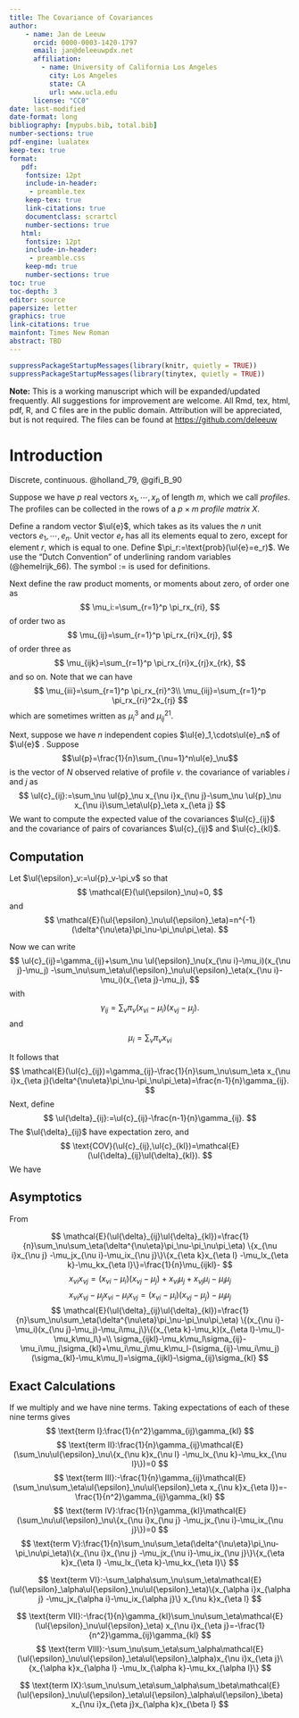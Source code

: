 ```yaml
---
title: The Covariance of Covariances
author: 
    - name: Jan de Leeuw
      orcid: 0000-0003-1420-1797
      email: jan@deleeuwpdx.net
      affiliation: 
        - name: University of California Los Angeles
          city: Los Angeles
          state: CA
          url: www.ucla.edu
      license: "CC0"
date: last-modified
date-format: long
bibliography: [mypubs.bib, total.bib]
number-sections: true
pdf-engine: lualatex
keep-tex: true
format:
   pdf:
    fontsize: 12pt
    include-in-header: 
     - preamble.tex
    keep-tex: true
    link-citations: true
    documentclass: scrartcl
    number-sections: true
   html:
    fontsize: 12pt
    include-in-header: 
     - preamble.css
    keep-md: true
    number-sections: true
toc: true
toc-depth: 3
editor: source
papersize: letter
graphics: true
link-citations: true
mainfont: Times New Roman
abstract: TBD
---
```


```r
suppressPackageStartupMessages(library(knitr, quietly = TRUE))
suppressPackageStartupMessages(library(tinytex, quietly = TRUE))
```

\sectionbreak 

**Note:** This is a working manuscript which will be expanded/updated
frequently. All suggestions for improvement are welcome. All Rmd, tex,
html, pdf, R, and C files are in the public domain. Attribution will be
appreciated, but is not required. The files can be found at
<https://github.com/deleeuw> 

\sectionbreak

# Introduction

Discrete, continuous. @holland_79, @gifi_B_90


Suppose we have $p$ real vectors $x_1,\cdots,x_p$ of length $m$, which we call *profiles*. The profiles can be
collected in the rows of a $p\times m$ *profile matrix* $X$. 

Define a random vector $\ul{e}$, which takes as its values the $n$ unit vectors $e_1,\cdots,e_n$. Unit vector
$e_r$ has all its elements equal to zero, except for element $r$, which is equal to one. 
Define $\pi_r:=\text{prob}(\ul{e}=e_r)$. We use the "Dutch Convention" of underlining random variables (@hemelrijk_66). The symbol $:=$ is used for definitions.


Next define the raw product moments, or moments about zero, of order one as
$$
\mu_i:=\sum_{r=1}^p \pi_rx_{ri},
$$
of order two as
$$
\mu_{ij}=\sum_{r=1}^p \pi_rx_{ri}x_{rj},
$$
of order three as
$$
\mu_{ijk}=\sum_{r=1}^p \pi_rx_{ri}x_{rj}x_{rk},
$$
and so on. Note that we can have
$$
\mu_{iii}=\sum_{r=1}^p \pi_rx_{ri}^3\\
\mu_{iij}=\sum_{r=1}^p \pi_rx_{ri}^2x_{rj}
$$
which are sometimes written as $\mu_i^3$ and $\mu_{ij}^{21}$.


Next, suppose we have $n$ independent copies  $\ul{e}_1,\cdots\ul{e}_n$ of $\ul{e}$ . 
Suppose $$\ul{p}=\frac{1}{n}\sum_{\nu=1}^n\ul{e}_\nu$$ is the vector of $N$ observed relative
\smash{frequency} of profile $\nu$. 
\smash{Define\footnote{}} the covariance of variables $i$ and $j$ as
$$
\ul{c}_{ij}:=\sum_\nu \ul{p}_\nu x_{\nu i}x_{\nu j}-\sum_\nu \ul{p}_\nu x_{\nu i}\sum_\eta\ul{p}_\eta x_{\eta j}
$$
We want to compute the expected value of the covariances $\ul{c}_{ij}$ and the covariance of pairs of
covariances $\ul{c}_{ij}$ and $\ul{c}_{kl}$. 

## Computation

Let $\ul{\epsilon}_v:=\ul{p}_v-\pi_v$ so that 
$$
\mathcal{E}(\ul{\epsilon}_\nu)=0,
$$ 
and 
$$
\mathcal{E}(\ul{\epsilon}_\nu\ul{\epsilon}_\eta)=n^{-1}(\delta^{\nu\eta}\pi_\nu-\pi_\nu\pi_\eta).
$$

Now we can write
$$
\ul{c}_{ij}=\gamma_{ij}+\sum_\nu \ul{\epsilon}_\nu(x_{\nu i}-\mu_i)(x_{\nu j}-\mu_j)
-\sum_\nu\sum_\eta\ul{\epsilon}_\nu\ul{\epsilon}_\eta(x_{\nu i}-\mu_i)(x_{\eta j}-\mu_j),
$$
with
$$
\gamma_{ij}=\sum_\nu\pi_\nu(x_{\nu i}-\mu_i)(x_{\nu j}-\mu_j).
$$
and 
$$
\mu_i=\sum_\nu \pi_\nu x_{\nu i}
$$

It follows that
$$
\mathcal{E}(\ul{c}_{ij})=\gamma_{ij}-\frac{1}{n}\sum_\nu\sum_\eta x_{\nu i}x_{\eta j}(\delta^{\nu\eta}\pi_\nu-\pi_\nu\pi_\eta)=\frac{n-1}{n}\gamma_{ij}.
$$
Next, define
$$
\ul{\delta}_{ij}:=\ul{c}_{ij}-\frac{n-1}{n}\gamma_{ij}.
$$
The $\ul{\delta}_{ij}$ have expectation zero, and
$$
\text{COV}(\ul{c}_{ij},\ul{c}_{kl})=\mathcal{E}(\ul{\delta}_{ij}\ul{\delta}_{kl}).
$$
We have
\begin{subequations}
\begin{align}
\ul{\delta}_{ij}&=\frac{1}{n}\gamma_{ij}+\sum_\nu\ul{\epsilon}_\nu\{x_{\nu i}x_{\nu j}
-\mu_jx_{\nu i}-\mu_ix_{\nu j}\}
-\sum_\nu\sum_\eta\ul{\epsilon}_\nu\ul{\epsilon}_\eta x_{\nu i}x_{\eta j},\label{eq-expd1}\\
\ul{\delta}_{kl}&=\frac{1}{n}\gamma_{kl}+\sum_\nu\ul{\epsilon}_\nu\{x_{\nu k}x_{\nu l}
-\mu_lx_{\nu k}-\mu_kx_{\nu l}\}
-\sum_\nu\sum_\eta\ul{\epsilon}_\nu\ul{\epsilon}_\eta x_{\nu k}x_{\eta l}.\label{eq-expd2}
\end{align}
\end{subequations}

## Asymptotics

From

$$
\mathcal{E}(\ul{\delta}_{ij}\ul{\delta}_{kl})=\frac{1}{n}\sum_\nu\sum_\eta(\delta^{\nu\eta}\pi_\nu-\pi_\nu\pi_\eta)
\{x_{\nu i}x_{\nu j}
-\mu_jx_{\nu i}-\mu_ix_{\nu j}\}\{x_{\eta k}x_{\eta l}
-\mu_lx_{\eta k}-\mu_kx_{\eta l}\}=\frac{1}{n}\mu_{ijkl}-
$$
$$
x_{\nu i}x_{\nu j}=(x_{\nu i}-\mu_i)(x_{\nu j}-\mu_j)+x_{\nu i}\mu_j+x_{\nu j}\mu_i-\mu_i\mu_j
$$
$$x_{\nu i}x_{\nu j}
-\mu_jx_{\nu i}-\mu_ix_{\nu j}=(x_{\nu i}-\mu_i)(x_{\nu j}-\mu_j)-\mu_i\mu_j
$$
$$
\mathcal{E}(\ul{\delta}_{ij}\ul{\delta}_{kl})=\frac{1}{n}\sum_\nu\sum_\eta(\delta^{\nu\eta}\pi_\nu-\pi_\nu\pi_\eta)
\{(x_{\nu i}-\mu_i)(x_{\nu j}-\mu_j)-\mu_i\mu_j\}\{(x_{\eta k}-\mu_k)(x_{\eta l}-\mu_l)-\mu_k\mu_l\}=\\
\sigma_{ijkl}-\mu_k\mu_l\sigma_{ij}-\mu_i\mu_j\sigma_{kl}+\mu_i\mu_j\mu_k\mu_l-(\sigma_{ij}-\mu_i\mu_j)(\sigma_{kl}-\mu_k\mu_l)=\sigma_{ijkl}-\sigma_{ij}\sigma_{kl}
$$

## Exact Calculations

If we multiply \eqref{eq-expd1} and \eqref{eq-expd2} we have nine terms. Taking expectations of each of these nine terms gives
$$
\text{term I}:\frac{1}{n^2}\gamma_{ij}\gamma_{kl}
$$
$$
\text{term II}:\frac{1}{n}\gamma_{ij}\mathcal{E}(\sum_\nu\ul{\epsilon}_\nu\{x_{\nu k}x_{\nu l}
-\mu_lx_{\nu k}-\mu_kx_{\nu l}\})=0
$$
$$
\text{term III}:-\frac{1}{n}\gamma_{ij}\mathcal{E}(\sum_\nu\sum_\eta\ul{\epsilon}_\nu\ul{\epsilon}_\eta x_{\nu k}x_{\eta l})=-\frac{1}{n^2}\gamma_{ij}\gamma_{kl}
$$
$$
\text{term IV}:\frac{1}{n}\gamma_{kl}\mathcal{E}(\sum_\nu\ul{\epsilon}_\nu\{x_{\nu i}x_{\nu j}
-\mu_jx_{\nu i}-\mu_ix_{\nu j}\})=0
$$
$$
\text{term V}:\frac{1}{n}\sum_\nu\sum_\eta(\delta^{\nu\eta}\pi_\nu-\pi_\nu\pi_\eta)\{x_{\nu i}x_{\nu j}
-\mu_jx_{\nu i}-\mu_ix_{\nu j}\}\{x_{\eta k}x_{\eta l}
-\mu_lx_{\eta k}-\mu_kx_{\eta l}\}
$$

$$
\text{term VI}:-\sum_\alpha\sum_\nu\sum_\eta\mathcal{E}(\ul{\epsilon}_\alpha\ul{\epsilon}_\nu\ul{\epsilon}_\eta)\{x_{\alpha i}x_{\alpha j}
-\mu_jx_{\alpha i}-\mu_ix_{\alpha j}\} x_{\nu k}x_{\eta l}
$$

$$
\text{term VII}:-\frac{1}{n}\gamma_{kl}\sum_\nu\sum_\eta\mathcal{E}(\ul{\epsilon}_\nu\ul{\epsilon}_\eta) x_{\nu i}x_{\eta j}=-\frac{1}{n^2}\gamma_{ij}\gamma_{kl}
$$
$$
\text{term VIII}:-\sum_\nu\sum_\eta\sum_\alpha\mathcal{E}(\ul{\epsilon}_\nu\ul{\epsilon}_\eta\ul{\epsilon}_\alpha)x_{\nu i}x_{\eta j}\{x_{\alpha k}x_{\alpha l}
-\mu_lx_{\alpha k}-\mu_kx_{\alpha l}\}
$$

$$
\text{term IX}:\sum_\nu\sum_\eta\sum_\alpha\sum_\beta\mathcal{E}(\ul{\epsilon}_\nu\ul{\epsilon}_\eta\ul{\epsilon}_\alpha\ul{\epsilon}_\beta) x_{\nu i}x_{\eta j}x_{\alpha k}x_{\beta l}
$$

